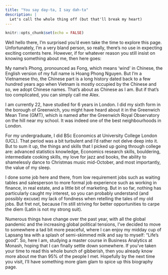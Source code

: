 ```yaml
---
title: "You say day-ta, I say dah-ta"
description: |
  Let's call the whole thing off (but that'll break my heart)
---
```


```r
knitr::opts_chunk$set(echo = FALSE)
```

Well hello there, I'm surprised you'd even take the time to explore this page. Unfortunately, I'm a very bland person, so really, there's no use in expecting exciting contents here. However, if for whatever reason you still insist on knowing something about me, then here goes:

My name's Phong, pronounced as Fong, which means 'wind' in Chinese, the English version of my full name is Hoang Phong Nguyen. But I'm a Vietnamese tho, the Chinese part is a long history dated back to a few hundred years ago when Vietnam is mostly occupied by the Chinese and so, we adopt Chinese names. That's about as Chinese as I am. But if that's too complicated, you can simply call me Alex.

I am currently 22, have studied for 6 years in London. I did my sixth form in the borough of Greenwich, you might have heard about it in the Greenwich Mean Time (GMT), which is named after the Greenwich Royal Observatory on the hill near my school. It was indeed one of the best neighbourhoods in London. 

For my undergraduate, I did BSc Economics at University College London (UCL). That period was a bit turbulent and I'd rather not delve deep into it. But to sum it up, the things and skills that I picked up going through college are: advanced statistics knowledge, Economics research skills, bouldering, intermediate cooking skills, my love for jazz and books, the ability to shamelessly dance to Christmas music mid-October, and most importantly, the value of my sleep.

I done some job here and there, from low requirement jobs such as waiting tables and salesperson to more formal job experience such as working in finance, in real estate, and a little bit of marketing. But in so far, nothing has particularly caught my interest, so you can probably understand (and possibly excuse) my lack of fondness when retelling the tales of my old jobs. But fret not, because I'm still striving for better opportunities to carpe the diem (Latin is not my strong suit).

Numerous things have change over the past year, with all the global pandemic and the increasing global political tensions, I've decided to move to somewhere a tad bit more peaceful, where I can enjoy my midday cup of Lapsang tea with a splash of semi-skimmed milk and say to myself: "Life's good". So, here I am, studying a master course in Business Analytics at Monash, hoping that I can finally settle down somewhere. If you've taken your time to read this whole bunch of gibberish, then you already know more about me than 95% of the people I met. Hopefully by the next time you visit, I'll have something more glam glam to spice up this biography page.